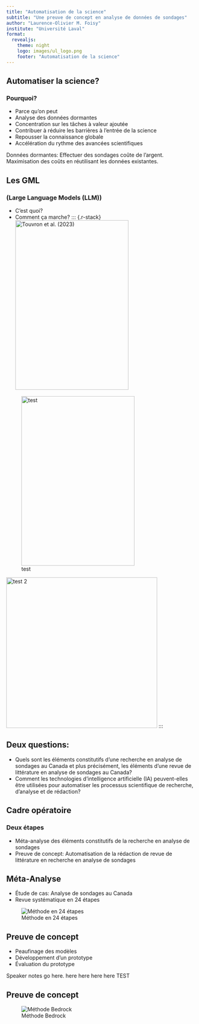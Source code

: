 ```yaml
---
title: "Automatisation de la science"
subtitle: "Une preuve de concept en analyse de données de sondages"
author: "Laurence-Olivier M. Foisy"
institute: "Université Laval"
format:
  revealjs: 
    theme: night
    logo: images/ul_logo.png
    footer: "Automatisation de la science"
---
```


## Automatiser la science?
### Pourquoi? 
::: {.incremental}
- Parce qu'on peut
- Analyse des données dormantes
- Concentration sur les tâches à valeur ajoutée
- Contribuer à réduire les barrières à l'entrée de la science
- Repousser la connaissance globale
- Accélération du rythme des avancées scientifiques
:::

::: {.notes}
Données dormantes: Effectuer des sondages coûte de l'argent. Maximisation des coûts en réutilisant les données existantes.
:::

## Les GML 
### (Large Language Models (LLM))
- C'est quoi?
- Comment ça marche?
::: {.r-stack}
![Touvron et al. (2023)](images/training_dataset.png){.fragment width="300" height="450"}

![test](images/24_step_process.png){.fragment width="300" height="450"}

![test 2](images/llm_agent.png){.fragment width="400" height="400"}
:::



## Deux questions:
- Quels sont les éléments constitutifs d'une recherche en analyse de sondages au Canada et plus précisément, les éléments d'une revue de littérature en analyse de sondages au Canada?
- Comment les technologies d'intelligence artificielle (IA) peuvent-elles être utilisées pour automatiser les processus scientifique de recherche, d'analyse et de rédaction?

## Cadre opératoire
### Deux étapes

- Méta-analyse des éléments constitutifs de la recherche en analyse de sondages
- Preuve de concept: Automatisation de la rédaction de revue de littérature en recherche en analyse de sondages

## Méta-Analyse

- Étude de cas: Analyse de sondages au Canada
- Revue systématique en 24 étapes

![Méthode en 24 étapes](images/24_step_process.png)

## Preuve de concept

::: {.incremental}
- Peaufinage des modèles
- Développement d'un prototype
- Évaluation du prototype
:::

::: {.notes}
Speaker notes go here. here here here here TEST
:::

## Preuve de concept

![Méthode Bedrock](images/llm_agent.png)